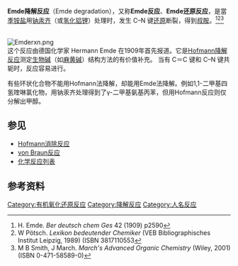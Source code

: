 '''Emde降解反应'''（Emde degradation），又称'''Emde反应'''、'''Emde还原反应'''，是當[[季铵盐|季铵盐]]用[[钠汞齐|钠汞齐]]（或[[氢化铝锂|氢化铝锂]]）处理时，发生 C–N 键[[还原|还原]]断裂，得到[[叔胺|叔胺]]。<ref> H. Emde. ''Ber deutsch chem Ges'' 42 (1909) p2590</ref><ref> W Pötsch. ''Lexikon bedeutender Chemiker'' (VEB Bibliographisches Institut Leipzig, 1989) (ISBN  3817110553  </ref><ref> M B Smith, J March. ''March's Advanced Organic Chemistry'' (Wiley, 2001) (ISBN 0-471-58589-0)</ref>

<br />
[[Image:Emderxn.png|center]]
<br />

这个反应由德国化学家 Hermann Emde 在1909年首先报道。它是[[Hofmann降解反应|Hofmann降解反应]]测定[[生物碱|生物碱]]（如[[麻黄碱|麻黄碱]]）结构方法的有价值补充。 当有 C＝C 键和 C–N 键共轭时，反应容易进行。

有些环状化合物不能用Hofmann法降解，却能用Emde法降解。例如1,1-二甲基四氢喹啉氯化物，用钠汞齐处理得到了γ-二甲基氨基丙苯，但用Hofmann反应则仅分解出甲醇。

==参见 ==
* [[Hofmann消除反应|Hofmann消除反应]]
* [[von_Braun反应|von Braun反应]]
* [[化学反应列表|化学反应列表]]

==参考资料==
{{reflist}}

[[Category:有机氧化还原反应|Category:有机氧化还原反应]]
[[Category:降解反应|Category:降解反应]]
[[Category:人名反应|Category:人名反应]]